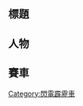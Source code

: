 {{CGroupH|name=Cyber Formula|desc=閃電霹靂車}}<noinclude>
[[Category:ACG公共轉換組模板|{{SUBPAGENAME}}]][[Category:閃電霹靂車]]

==標題==
</noinclude>
{{CNoteA|zh-tw:閃電霹靂車; zh-hk:高智能方程式; zh-cn:高智能方程式}}
<noinclude>

==人物==
</noinclude>
{{CNoteA|zh-tw:傑奇; zh-hk:積奇}}
{{CNoteA|zh-tw:古德利安; zh-hk:高迪安}}
{{CNoteA|zh-tw:法蘭茲; zh-hk:法蘭}}
{{CNoteA|zh-tw:海尼爾; zh-hk:哈魯}}
{{CNoteA|zh-tw:皮塔里亞; zh-hk:彼得}}
{{CNoteA|zh-tw:羅貝; zh-hk:盧比}}
{{CNoteA|zh-tw:艾迪利; zh-hk:安迪}}
{{CNoteA|zh-tw:布斯伯茲; zh-hk:布荷路}}
{{CNoteA|zh-tw:史密斯; zh-hk:史密夫}}
{{CNoteA|zh-tw:耐特; zh-hk:尼爾}}
{{CNoteA|zh-tw:修馬赫; zh-hk:舒密加}}
{{CNoteA|zh-tw:卡爾·里胥特·馮; zh-hk:加路}}
{{CNoteA|zh-tw:蘭德爾; zh-hk:蘭度}}
{{CNoteA|zh-tw:布里德; zh-hk:布林多}}
{{CNoteA|zh-tw:格雷; zh-hk:古尼}}
{{CNoteA|zh-tw:克蕾雅; zh-hk:古莉婭}}
{{CNoteA|zh-tw:葛雷森; zh-hk:古遜}}
{{CNoteA|zh-tw:安里; zh-hk:安歷}}
{{CNoteA|zh-tw:克雷多; zh-hk:佳圖}}
{{CNoteA|zh-tw:羅傑克羅伊茲; zh-hk:洛查格萊}}
{{CNoteA|zh-tw:弗利茲; zh-hk:菲臘}}
{{CNoteA|zh-tw:雷恩; zh-hk:里昂}}
{{CNoteA|zh-tw:亞爾伯特; zh-hk:比杜}}
{{CNoteA|zh-tw:露易莎; zh-hk:蕾莎}}
{{CNoteA|zh-tw:瑪莉; zh-hk:瑪莉婭}}
<noinclude>

==賽車==
</noinclude>
{{CNoteA|zh-cn:阿斯拉达; zh-tw:阿斯拉; zh-hk:雷神}}
{{CNoteA|zh-cn:史培利昂; zh-tw:史培利昂; zh-hk:史巴利安}}
{{CNoteA|zh-cn:阿尔扎德; zh-tw:阿爾札特; zh-hk:阿爾薩特}}
{{CNoteA|zh-cn:花环; zh-tw:花環; zh-hk:加蘭特}}
{{CNoteA|zh-cn:修皮格爾; zh-tw:明鏡; zh-hk:雪帕奇}}
{{CNoteA|zh-cn:救世騎兵; zh-tw:拯夜號; zh-hk:拯夜號}}
{{CNoteA|zh-cn:覓星昂奈; zh-tw:覓星; zh-hk:覓星}}
{{CNoteA|zh-cn:埃爾神鷹; zh-tw:獵鷹; zh-hk:獵鷹}}
<noinclude>
</noinclude>{{CGroupF}}